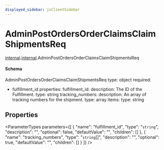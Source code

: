 ```yaml
---
displayed_sidebar: jsClientSidebar
---
```



# AdminPostOrdersOrderClaimsClaimShipmentsReq

[internal](../../admin_discounts/modules/admin_discounts.internal.mdx).[internal](../modules/admin_discounts.internal.internal.mdx).AdminPostOrdersOrderClaimsClaimShipmentsReq

#### Schema

AdminPostOrdersOrderClaimsClaimShipmentsReq
type: object
required:
  - fulfillment_id
properties:
  fulfillment_id:
    description: The ID of the Fulfillment.
    type: string
  tracking_numbers:
    description: An array of tracking numbers for the shipment.
    type: array
    items:
      type: string

## Properties

<ParameterTypes parameters={[
  {
    "name": "fulfillment_id",
    "type": "`string`",
    "description": "",
    "optional": false,
    "defaultValue": "",
    "children": []
  },
  {
    "name": "tracking_numbers",
    "type": "`string`[]",
    "description": "",
    "optional": true,
    "defaultValue": "",
    "children": []
  }
]} />
